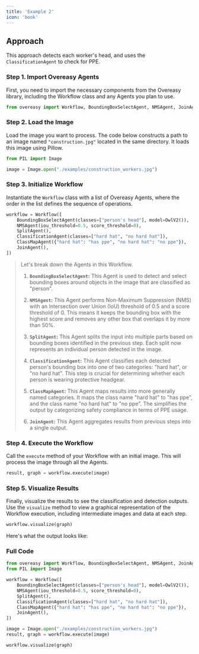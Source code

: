 ```yaml
---
title: 'Example 2'
icon: 'book'
---
```


## Approach

This approach detects each worker's head, and uses the `ClassificationAgent` to check for PPE.

### **Step 1. Import Overeasy Agents**

First, you need to import the necessary components from the Overeasy library, including the Workflow class and any Agents you plan to use. 

```python workflow.py
from overeasy import Workflow, BoundingBoxSelectAgent, NMSAgent, JoinAgent, SplitAgent, OwlV2, ClassificationAgent, ClassMapAgent
```

### **Step 2. Load the Image**

Load the image you want to process. The code below constructs a path to an image named `"construction.jpg"` located in the same directory. It loads this image using Pillow.

```python workflow.py
from PIL import Image

image = Image.open("./examples/construction_workers.jpg")
```

### **Step 3. Initialize Workflow**

Instantiate the `Workflow` class with a list of Overeasy Agents, where the order in the list defines the sequence of operations.

```python example.py
workflow = Workflow([
    BoundingBoxSelectAgent(classes=["person's head"], model=OwlV2()),
    NMSAgent(iou_threshold=0.5, score_threshold=0),
    SplitAgent(),
    ClassificationAgent(classes=["hard hat", "no hard hat"]),
    ClassMapAgent({"hard hat": "has ppe", "no hard hat": "no ppe"}),
    JoinAgent(),
])
```

> Let's break down the Agents in this Workflow.
> 
> 1. **`BoundingBoxSelectAgent`:** This Agent is used to detect and select bounding boxes around objects in the image that are classified as "person".
> 
> 2. **`NMSAgent`:** This Agent performs Non-Maximum Suppression (NMS) with an Intersection over Union (IoU) threshold of 0.5 and a score threshold of 0. This means it keeps the bounding box with the highest score and removes any other box that overlaps it by more than 50%.
> 
> 3. **`SplitAgent`:** This Agent splits the input into multiple parts based on bounding boxes identified in the previous step. Each split now represents an individual person detected in the image.
> 
> 4. **`ClassificationAgent`:** This Agent classifies each detected person's bounding box into one of two categories: "hard hat", or "no hard hat". This step is crucial for determining whether each person is wearing protective headgear.
> 
> 5. **`ClassMapAgent`:** This Agent maps results into more generally named categories. It maps the class name "hard hat" to "has ppe", and the class name "no hard hat" to "no ppe". The simplifies the output by categorizing safety compliance in terms of PPE usage.
> 
> 6. **`JoinAgent`:** This Agent aggregates results from previous steps into a single output.

### **Step 4. Execute the Workflow**

Call the `execute` method of your Workflow with an initial image. This will process the image through all the Agents.

```python workflow.py
result, graph = workflow.execute(image)
```

### **Step 5. Visualize Results**

Finally, visualize the results to see the classification and detection outputs. Use the `visualize` method to view a graphical representation of the Workflow execution, including intermediate images and data at each step.

```python workflow.py
workflow.visualize(graph)
```

Here's what the output looks like:

### Full Code

```python workflow.py
from overeasy import Workflow, BoundingBoxSelectAgent, NMSAgent, JoinAgent, SplitAgent, OwlV2, ClassificationAgent, ClassMapAgent
from PIL import Image

workflow = Workflow([
    BoundingBoxSelectAgent(classes=["person's head"], model=OwlV2()),
    NMSAgent(iou_threshold=0.5, score_threshold=0),
    SplitAgent(),
    ClassificationAgent(classes=["hard hat", "no hard hat"]),
    ClassMapAgent({"hard hat": "has ppe", "no hard hat": "no ppe"}),
    JoinAgent(),
])

image = Image.open("./examples/construction_workers.jpg")
result, graph = workflow.execute(image)

workflow.visualize(graph)
```